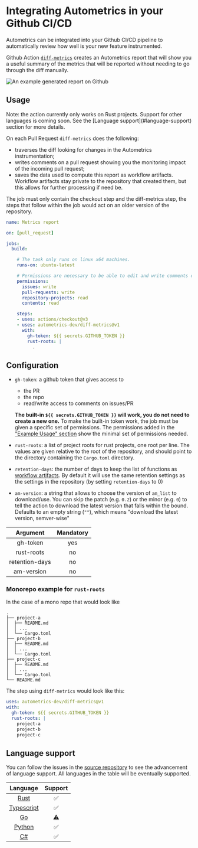 
# Integrating Autometrics in your Github CI/CD

Autometrics can be integrated into your Github CI/CD pipeline to automatically review how well is your new feature instrumented. 

Github Action [`diff-metrics`](https://github.com/autometrics-dev/diff-metrics) creates an Autometrics report that will show you a useful summary of the metrics that will be reported without needing to go through the diff manually.

![An example generated report on Github](/images/comment_preview.png)

## Usage

<Callout type="warning">
Note: the action currently only works on Rust projects. Support for other languages is coming soon. See the [Language support](#language-support) section for more details.
</Callout>

On each Pull Request `diff-metrics` does the following:
- traverses the diff looking for changes in the Autometrics instrumentation;
- writes comments on a pull request showing you the monitoring impact of the incoming pull request;
- saves the data used to compute this report as workflow artifacts. Workflow artifacts stay private to the repository that created them, but this allows for further processing if need be.

The job must only contain the checkout step and the diff-metrics step, the steps that follow within the job would act on an older version of the repository.

```yaml
name: Metrics report

on: [pull_request]

jobs:
  build:

    # The task only runs on linux x64 machines.
    runs-on: ubuntu-latest

    # Permissions are necessary to be able to edit and write comments on the PR
    permissions:
      issues: write
      pull-requests: write
      repository-projects: read
      contents: read

    steps:
    - uses: actions/checkout@v3
    - uses: autometrics-dev/diff-metrics@v1
      with:
        gh-token: ${{ secrets.GITHUB_TOKEN }}
        rust-roots: |
          .
```


## Configuration

- `gh-token`: a github token that gives access to
  + the PR
  + the repo
  + read/write access to comments on issues/PR

  **The built-in `${{ secrets.GITHUB_TOKEN }}` will work, you do not need to create a new one.** To make the built-in token work, the job must be given a specific set of permissions. The permissions added in the
  ["Example Usage" section](#example-usage) show the minimal set of permissions needed.
- `rust-roots`: a list of project roots for rust projects, one root per line.  The values are given relative to the root of the repository, and should point to the directory containing the `Cargo.toml` directory.
- `retention-days`: the number of days to keep the list of functions as [workflow artifacts](https://docs.github.com/en/actions/using-workflows/storing-workflow-data-as-artifacts#about-workflow-artifacts).  By default it will use the same retention settings as the settings in the repository (by setting `retention-days` to 0)
- `am-version`: a string that allows to choose the version of `am_list` to download/use. You can skip the patch (e.g. `0.2`) or the minor (e.g. `0`) to tell the action to download the latest version that falls within the bound.  Defaults to an empty string (`""`), which means "download the latest version, semver-wise"
  
| Argument | Mandatory
:----------:|:-----------:
gh-token | yes 
rust-roots | no 
retention-days | no
am-version | no

### Monorepo example for `rust-roots`

In the case of a mono repo that would look like
```
.
├── project-a
│  ├── README.md
│  │ ...
│  └── Cargo.toml
├── project-b
│  ├── README.md
│  │ ...
│  └── Cargo.toml
├── project-c
│  ├── README.md
│  │ ...
│  └── Cargo.toml
└── README.md
```

The step using `diff-metrics` would look like this:
```yaml
uses: autometrics-dev/diff-metrics@v1
with:
  gh-token: ${{ secrets.GITHUB_TOKEN }}
  rust-roots: |
    project-a
    project-b
    project-c
```


## Language support

You can follow the issues in the [source repository](https://github.com/autometrics-dev/diff-metrics) to see the advancement of language support. All languages in the table will be eventually supported.

|                            Language                             | Support |
|:---------------------------------------------------------------:|:-------:|
|    [Rust](https://github.com/autometrics-dev/autometrics-rs)    |    ✅    |
| [Typescript](https://github.com/autometrics-dev/autometrics-ts) |    ✅    |
|     [Go](https://github.com/autometrics-dev/autometrics-go)     |   ⚠️    |
|   [Python](https://github.com/autometrics-dev/autometrics-py)   |    ✅    |
|     [C#](https://github.com/autometrics-dev/autometrics-cs)     |    ✅    |